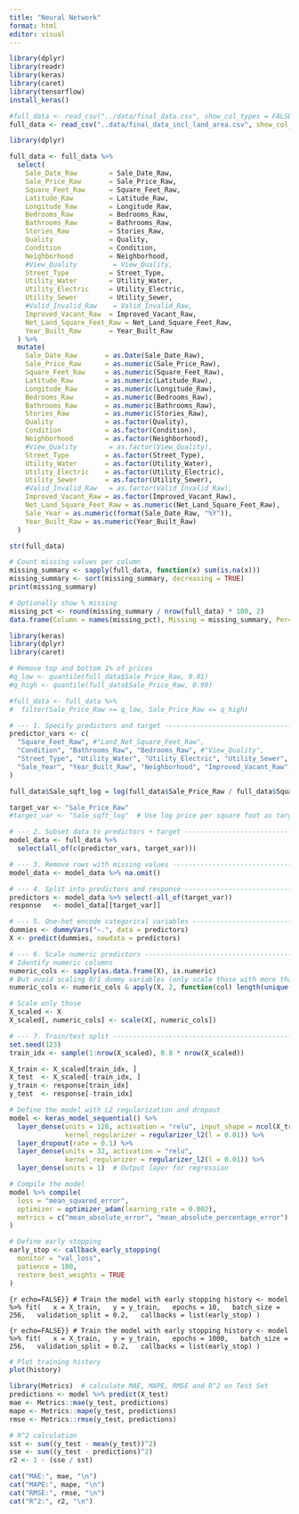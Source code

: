 ```yaml
---
title: "Neural Network"
format: html
editor: visual
---
```


```r
library(dplyr)
library(readr)
library(keras)
library(caret)
library(tensorflow)
install_keras()  
```

```r
#full_data <- read_csv("../data/final_data.csv", show_col_types = FALSE)
full_data <- read_csv("..data/final_data_incl_land_area.csv", show_col_types = FALSE)
```

```r
library(dplyr)

full_data <- full_data %>%
  select(
    Sale_Date_Raw        = Sale_Date_Raw,
    Sale_Price_Raw       = Sale_Price_Raw,
    Square_Feet_Raw      = Square_Feet_Raw,
    Latitude_Raw         = Latitude_Raw,
    Longitude_Raw        = Longitude_Raw,
    Bedrooms_Raw         = Bedrooms_Raw,
    Bathrooms_Raw        = Bathrooms_Raw,
    Stories_Raw          = Stories_Raw,
    Quality              = Quality,
    Condition            = Condition,
    Neighborhood         = Neighborhood,
    #View_Quality         = View_Quality,
    Street_Type          = Street_Type,
    Utility_Water        = Utility_Water,
    Utility_Electric     = Utility_Electric,
    Utility_Sewer        = Utility_Sewer,
    #Valid_Invalid_Raw    = Valid_Invalid_Raw,
    Improved_Vacant_Raw  = Improved_Vacant_Raw, 
    Net_Land_Square_Feet_Raw = Net_Land_Square_Feet_Raw,
    Year_Built_Raw       = Year_Built_Raw
  ) %>%
  mutate(
    Sale_Date_Raw       = as.Date(Sale_Date_Raw),
    Sale_Price_Raw      = as.numeric(Sale_Price_Raw),
    Square_Feet_Raw     = as.numeric(Square_Feet_Raw),
    Latitude_Raw        = as.numeric(Latitude_Raw),
    Longitude_Raw       = as.numeric(Longitude_Raw),
    Bedrooms_Raw        = as.numeric(Bedrooms_Raw),
    Bathrooms_Raw       = as.numeric(Bathrooms_Raw),
    Stories_Raw         = as.numeric(Stories_Raw),
    Quality             = as.factor(Quality),
    Condition           = as.factor(Condition),
    Neighborhood        = as.factor(Neighborhood),
    #View_Quality        = as.factor(View_Quality),
    Street_Type         = as.factor(Street_Type),
    Utility_Water       = as.factor(Utility_Water),
    Utility_Electric    = as.factor(Utility_Electric),
    Utility_Sewer       = as.factor(Utility_Sewer),
    #Valid_Invalid_Raw   = as.factor(Valid_Invalid_Raw),
    Improved_Vacant_Raw = as.factor(Improved_Vacant_Raw),
    Net_Land_Square_Feet_Raw = as.numeric(Net_Land_Square_Feet_Raw),
    Sale_Year = as.numeric(format(Sale_Date_Raw, "%Y")),
    Year_Built_Raw = as.numeric(Year_Built_Raw)
  )


```

```r
str(full_data)
```

```r
# Count missing values per column
missing_summary <- sapply(full_data, function(x) sum(is.na(x)))
missing_summary <- sort(missing_summary, decreasing = TRUE)
print(missing_summary)

# Optionally show % missing
missing_pct <- round(missing_summary / nrow(full_data) * 100, 2)
data.frame(Column = names(missing_pct), Missing = missing_summary, Percent = missing_pct)
```



```r
library(keras)
library(dplyr)
library(caret)

# Remove top and bottom 1% of prices
#q_low <- quantile(full_data$Sale_Price_Raw, 0.01)
#q_high <- quantile(full_data$Sale_Price_Raw, 0.99)

#full_data <- full_data %>%
#  filter(Sale_Price_Raw >= q_low, Sale_Price_Raw <= q_high)

# --- 1. Specify predictors and target ---------------------------------------
predictor_vars <- c(
  "Square_Feet_Raw", #"Land_Net_Square_Feet_Raw", 
  "Condition", "Bathrooms_Raw", "Bedrooms_Raw", #"View_Quality",
  "Street_Type", "Utility_Water", "Utility_Electric", "Utility_Sewer", 
  "Sale_Year", "Year_Built_Raw", "Neighborhood", "Improved_Vacant_Raw", "Quality", "Stories_Raw", "Net_Land_Square_Feet_Raw"
)

full_data$Sale_sqft_log = log(full_data$Sale_Price_Raw / full_data$Square_Feet_Raw)

target_var <- "Sale_Price_Raw"
#target_var <- "Sale_sqft_log"  # Use log price per square foot as target

# --- 2. Subset data to predictors + target -----------------------------------
model_data <- full_data %>%
  select(all_of(c(predictor_vars, target_var)))

# --- 3. Remove rows with missing values --------------------------------------
model_data <- model_data %>% na.omit()

# --- 4. Split into predictors and response -----------------------------------
predictors <- model_data %>% select(-all_of(target_var))
response   <- model_data[[target_var]]

# --- 5. One-hot encode categorical variables ---------------------------------
dummies <- dummyVars("~.", data = predictors)
X <- predict(dummies, newdata = predictors)

# --- 6. Scale numeric predictors ---------------------------------------------
# Identify numeric columns
numeric_cols <- sapply(as.data.frame(X), is.numeric)
# But avoid scaling 0/1 dummy variables (only scale those with more than 2 unique values)
numeric_cols <- numeric_cols & apply(X, 2, function(col) length(unique(col)) > 2)

# Scale only those
X_scaled <- X
X_scaled[, numeric_cols] <- scale(X[, numeric_cols])

# --- 7. Train/test split -----------------------------------------------------
set.seed(123)
train_idx <- sample(1:nrow(X_scaled), 0.8 * nrow(X_scaled))

X_train <- X_scaled[train_idx, ]
X_test  <- X_scaled[-train_idx, ]
y_train <- response[train_idx]
y_test  <- response[-train_idx]
```


```r
# Define the model with L2 regularization and dropout
model <- keras_model_sequential() %>%
  layer_dense(units = 128, activation = "relu", input_shape = ncol(X_train),
              kernel_regularizer = regularizer_l2(l = 0.01)) %>%
  layer_dropout(rate = 0.1) %>%
  layer_dense(units = 32, activation = "relu",
              kernel_regularizer = regularizer_l2(l = 0.01)) %>%
  layer_dense(units = 1)  # Output layer for regression

# Compile the model
model %>% compile(
  loss = "mean_squared_error",
  optimizer = optimizer_adam(learning_rate = 0.002),
  metrics = c("mean_absolute_error", "mean_absolute_percentage_error")
)

# Define early stopping
early_stop <- callback_early_stopping(
  monitor = "val_loss",
  patience = 100,
  restore_best_weights = TRUE
)
```

```{r echo=FALSE}}
# Train the model with early stopping
history <- model %>% fit(
  x = X_train,
  y = y_train,
  epochs = 10,
  batch_size = 256,
  validation_split = 0.2,
  callbacks = list(early_stop)
)
```

```{r echo=FALSE}}
# Train the model with early stopping
history <- model %>% fit(
  x = X_train,
  y = y_train,
  epochs = 1000,
  batch_size = 256,
  validation_split = 0.2,
  callbacks = list(early_stop)
)
```

```r
# Plot training history
plot(history)
```

```r
library(Metrics)  # calculate MAE, MAPE, RMSE and R^2 on Test Set
predictions <- model %>% predict(X_test)
mae <- Metrics::mae(y_test, predictions)
mape <- Metrics::mape(y_test, predictions)
rmse <- Metrics::rmse(y_test, predictions)

# R^2 calculation
sst <- sum((y_test - mean(y_test))^2)
sse <- sum((y_test - predictions)^2)
r2 <- 1 - (sse / sst)

cat("MAE:", mae, "\n")
cat("MAPE:", mape, "\n")
cat("RMSE:", rmse, "\n")
cat("R^2:", r2, "\n")
```
